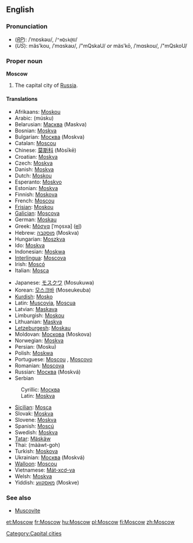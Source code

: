 {{Wikipedia2|Moscow, Russia}}

==English==

===Pronunciation===
*(''[[RP]]''): /ˈmɒskəʊ/, /<tt>"mQsk@U</tt>/
*(''US''): mäsʹkou, /ˈmɑskaʊ/, /"mQskaU/ ''or'' mäsʹkō, /ˈmɑskoʊ/, /"mQskoU/

===Proper noun===
'''Moscow'''
# The capital city of [[Russia]].

====Translations====
{{top}}
*Afrikaans: [[Moskou]]
*Arabic: {{ARchar|[[موسكو]]}} (músku)
*Belarusian: [[Масква]] (Maskva) {{f}}
*Bosnian: [[Moskva#Bosnian|Moskva]] {{f}}
*Bulgarian: [[Москва]] (Moskva) {{f}}
*Catalan: [[Moscou]] {{f}}
*Chinese: [[莫斯科]] (Mòsīkē)
*Croatian: [[Moskva]] {{f}}
*Czech: [[Moskva]] {{f}}
*Danish: [[Moskva]]
*Dutch: [[Moskou]] {{n}}
*Esperanto: [[Moskvo]]
*Estonian: [[Moskva]]
*Finnish: [[Moskova]]
*French: [[Moscou]] {{f}}
*[[Frisian]]: [[Moskou]] {{n}}
*[[Galician]]: [[Moscova]] {{f}}
*German: [[Moskau]] {{n}}
*Greek: [[Μόσχα]] [ˈmo̞sxa] {{f}} ([[:el:Μόσχα|el]])
*Hebrew: [[מוסקבה]] (Moskva) {{f}}
*Hungarian: [[Moszkva]]
*Ido: [[Moskva]]
*Indonesian: [[Moskwa]]
*[[Interlingua]]: [[Moscova]]
*Irish: [[Moscó]]
*Italian: [[Mosca]] {{f}}
{{mid}}
*Japanese: [[モスクワ]] (Mosukuwa)
*Korean: [[모스크바]] (Moseukeuba)
*[[Kurdish]]: [[Mosko]]
*Latin: [[Muscovia]], [[Moscua]] {{f}}
*Latvian: [[Maskava]] {{f}}
*Limburgish: [[Moskou]] {{n}}
*Lithuanian: [[Maskva]] {{f}}
*[[Letzeburgesh]]: [[Moskau]]
*Moldovan: [[Москова]] (Moskova) {{f}}
*Norwegian: [[Moskva]]
*Persian: {{FAchar|[[مسکو]]}} (Mosku)
*Polish: [[Moskwa]] {{f}}
*Portuguese: [[Moscou]] {{f}}, [[Moscovo]] {{m}}
*Romanian: [[Moscova]] {{f}}
*Russian: [[Москва]] (Moskvá) {{f}}
*Serbian
:Cyrillic: [[Москва#Serbian|Москва]] {{f}}
:Latin: [[Moskva#Serbian|Moskva]]  {{f}}
*[[Sicilian]]: [[Mosca]] {{f}}
*Slovak: [[Moskva]] {{f}}
*Slovene: [[Moskva]] {{f}}
*Spanish: [[Moscú]] {{m}}
*Swedish: [[Moskva]]
*[[Tatar]]: [[Mäskäw]]
*Thai: {{THchar|[[มอสโก]]}} (mààwt-goh)
*Turkish: [[Moskova]]
*Ukrainian: [[Москва]] (Moskvá) {{f}}
*[[Walloon]]: [[Moscou]]
*Vietnamese: [[Mát-xcơ-va]]
*Welsh: [[Moskva]] {{f}}
*Yiddish: [[מאָסקװע]] (Moskve)
{{bottom}}

===See also===
*[[Muscovite]]

[[Category:Capital cities]]

[[et:Moscow]]
[[fr:Moscow]]
[[hu:Moscow]]
[[pl:Moscow]]
[[fi:Moscow]]
[[zh:Moscow]]